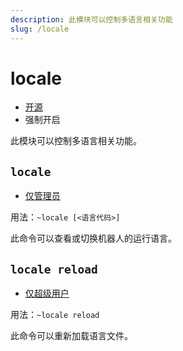 ```yaml
---
description: 此模块可以控制多语言相关功能
slug: /locale
---
```


# locale

-   [开源](help/faq#为什么有些模块没有开源)
-   强制开启

此模块可以控制多语言相关功能。

## `locale`

-   [仅管理员](permissions)

用法：`~locale [<语言代码>]`

此命令可以查看或切换机器人的运行语言。

## `locale reload`

-   [仅超级用户](permissions)

用法：`~locale reload`

此命令可以重新加载语言文件。
